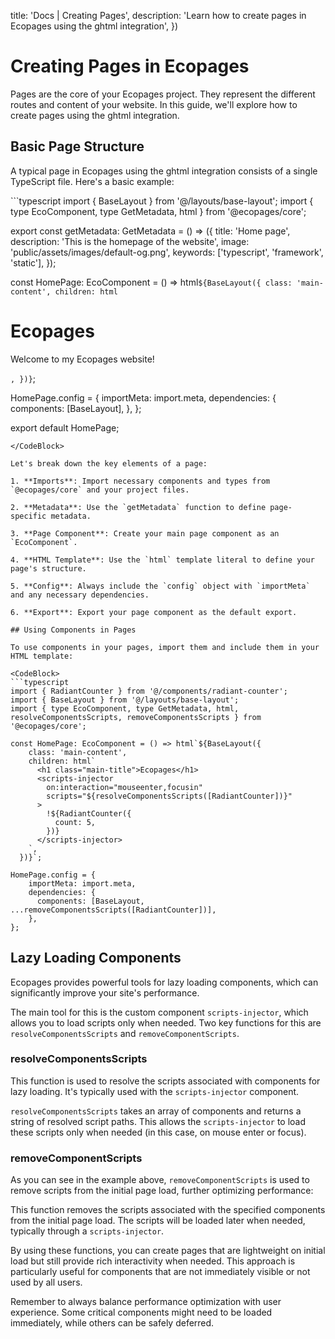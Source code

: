 

  title: 'Docs | Creating Pages',
  description: 'Learn how to create pages in Ecopages using the ghtml integration',
})

# Creating Pages in Ecopages

Pages are the core of your Ecopages project. They represent the different routes and content of your website. In this guide, we'll explore how to create pages using the ghtml integration.

## Basic Page Structure

A typical page in Ecopages using the ghtml integration consists of a single TypeScript file. Here's a basic example:

<CodeBlock>
```typescript
import { BaseLayout } from '@/layouts/base-layout';
import { type EcoComponent, type GetMetadata, html } from '@ecopages/core';

export const getMetadata: GetMetadata = () => ({
    title: 'Home page',
    description: 'This is the homepage of the website',
    image: 'public/assets/images/default-og.png',
    keywords: ['typescript', 'framework', 'static'],
});

const HomePage: EcoComponent = () => html`${BaseLayout({
    class: 'main-content',
    children: html`
      <h1 class="main-title">Ecopages</h1>
      <p>Welcome to my Ecopages website!</p>
    `,
  })}`;

HomePage.config = {
    importMeta: import.meta,
    dependencies: {
      components: [BaseLayout],
    },
};

export default HomePage;
```
</CodeBlock>

Let's break down the key elements of a page:

1. **Imports**: Import necessary components and types from `@ecopages/core` and your project files.

2. **Metadata**: Use the `getMetadata` function to define page-specific metadata.

3. **Page Component**: Create your main page component as an `EcoComponent`.

4. **HTML Template**: Use the `html` template literal to define your page's structure.

5. **Config**: Always include the `config` object with `importMeta` and any necessary dependencies.

6. **Export**: Export your page component as the default export.

## Using Components in Pages

To use components in your pages, import them and include them in your HTML template:

<CodeBlock>
```typescript
import { RadiantCounter } from '@/components/radiant-counter';
import { BaseLayout } from '@/layouts/base-layout';
import { type EcoComponent, type GetMetadata, html, resolveComponentsScripts, removeComponentsScripts } from '@ecopages/core';

const HomePage: EcoComponent = () => html`${BaseLayout({
    class: 'main-content',
    children: html`
      <h1 class="main-title">Ecopages</h1>
      <scripts-injector
        on:interaction="mouseenter,focusin"
        scripts="${resolveComponentsScripts([RadiantCounter])}"
      >
        !${RadiantCounter({
          count: 5,
        })}
      </scripts-injector>
    `,
  })}`;

HomePage.config = {
    importMeta: import.meta,
    dependencies: {
      components: [BaseLayout, ...removeComponentsScripts([RadiantCounter])],
    },
};
```
</CodeBlock>

## Lazy Loading Components

Ecopages provides powerful tools for lazy loading components, which can significantly improve your site's performance. 

The main tool for this is the custom component `scripts-injector`, which allows you to load scripts only when needed. Two key functions for this are `resolveComponentsScripts` and `removeComponentScripts`.

### resolveComponentsScripts

This function is used to resolve the scripts associated with components for lazy loading. It's typically used with the `scripts-injector` component.

`resolveComponentsScripts` takes an array of components and returns a string of resolved script paths. This allows the `scripts-injector` to load these scripts only when needed (in this case, on mouse enter or focus).

### removeComponentScripts

As you can see in the example above, `removeComponentScripts` is used to remove scripts from the initial page load, further optimizing performance:

This function removes the scripts associated with the specified components from the initial page load. The scripts will be loaded later when needed, typically through a `scripts-injector`.

By using these functions, you can create pages that are lightweight on initial load but still provide rich interactivity when needed. This approach is particularly useful for components that are not immediately visible or not used by all users.

Remember to always balance performance optimization with user experience. Some critical components might need to be loaded immediately, while others can be safely deferred.
